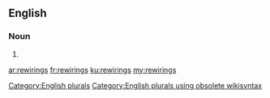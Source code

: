 ==English==

===Noun===
{{head|en}}

# {{plural of|rewiring}}

[[Category:English plurals]][[Category:English plurals using obsolete wikisyntax]]

[[ar:rewirings]]
[[fr:rewirings]]
[[ku:rewirings]]
[[my:rewirings]]